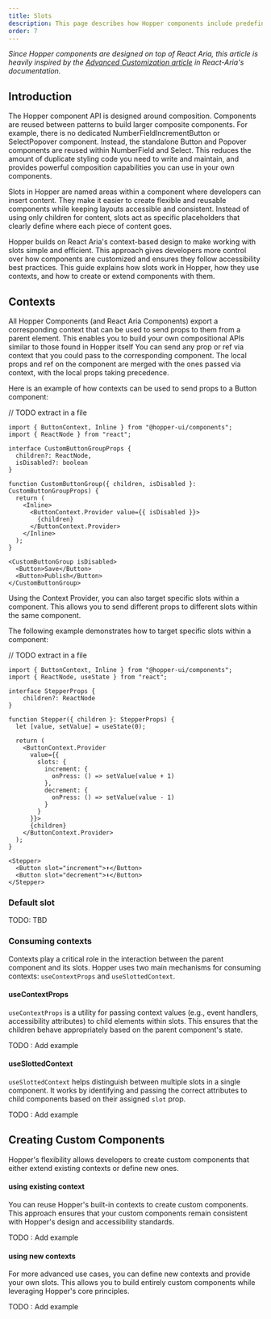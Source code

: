 ```yaml
---
title: Slots
description: This page describes how Hopper components include predefined layouts that you can insert elements into via slots. Slots are named areas in a component that receive children and provide style and layout for them.
order: 7
---
```


_Since Hopper components are designed on top of React Aria, this article is heavily inspired by the [Advanced Customization article](https://react-spectrum.adobe.com/react-aria/advanced.html#slots) in React-Aria's documentation._

## Introduction

The Hopper component API is designed around composition. Components are reused between patterns to build larger composite components. For example, there is no dedicated NumberFieldIncrementButton or SelectPopover component. Instead, the standalone Button and Popover components are reused within NumberField and Select. This reduces the amount of duplicate styling code you need to write and maintain, and provides powerful composition capabilities you can use in your own components.








Slots in Hopper are named areas within a component where developers can insert content. They make it easier to create flexible and reusable components while keeping layouts accessible and consistent. Instead of using only children for content, slots act as specific placeholders that clearly define where each piece of content goes.

Hopper builds on React Aria's context-based design to make working with slots simple and efficient. This approach gives developers more control over how components are customized and ensures they follow accessibility best practices. This guide explains how slots work in Hopper, how they use contexts, and how to create or extend components with them.

## Contexts

All Hopper Components (and React Aria Components) export a corresponding context that can be used to send props to them from a parent element. This enables you to build your own compositional APIs similar to those found in Hopper itself
You can send any prop or ref via context that you could pass to the corresponding component. The local props and ref on the component are merged with the ones passed via context, with the local props taking precedence.



























Here is an example of how contexts can be used to send props to a Button component:

// TODO extract in a file
```tsx
import { ButtonContext, Inline } from "@hopper-ui/components";
import { ReactNode } from "react";

interface CustomButtonGroupProps {
  children?: ReactNode,
  isDisabled?: boolean
}

function CustomButtonGroup({ children, isDisabled }: CustomButtonGroupProps) {
  return (
    <Inline>
      <ButtonContext.Provider value={{ isDisabled }}>
        {children}
      </ButtonContext.Provider>
    </Inline>
  );
}

<CustomButtonGroup isDisabled>
  <Button>Save</Button>
  <Button>Publish</Button>
</CustomButtonGroup>
```

Using the Context Provider, you can also target specific slots within a component. This allows you to send different props to different slots within the same component.

The following example demonstrates how to target specific slots within a component:

// TODO extract in a file
```tsx
import { ButtonContext, Inline } from "@hopper-ui/components";
import { ReactNode, useState } from "react";

interface StepperProps {
    children?: ReactNode
}

function Stepper({ children }: StepperProps) {
  let [value, setValue] = useState(0);

  return (
    <ButtonContext.Provider
      value={{
        slots: {
          increment: {
            onPress: () => setValue(value + 1)
          },
          decrement: {
            onPress: () => setValue(value - 1)
          }
        }
      }}>
      {children}
    </ButtonContext.Provider>
  );
}

<Stepper>
  <Button slot="increment">⬆</Button>
  <Button slot="decrement">⬇</Button>
</Stepper>
```

### Default slot

TODO: TBD

### Consuming contexts

Contexts play a critical role in the interaction between the parent component and its slots. Hopper uses two main mechanisms for consuming contexts: `useContextProps` and `useSlottedContext`.

#### useContextProps

`useContextProps` is a utility for passing context values (e.g., event handlers, accessibility attributes) to child elements within slots. This ensures that the children behave appropriately based on the parent component's state.

TODO : Add example

#### useSlottedContext

`useSlottedContext` helps distinguish between multiple slots in a single component. It works by identifying and passing the correct attributes to child components based on their assigned `slot` prop.

TODO : Add example

## Creating Custom Components

Hopper's flexibility allows developers to create custom components that either extend existing contexts or define new ones.

#### using existing context

You can reuse Hopper's built-in contexts to create custom components. This approach ensures that your custom components remain consistent with Hopper's design and accessibility standards.

TODO : Add example

#### using new contexts

For more advanced use cases, you can define new contexts and provide your own slots. This allows you to build entirely custom components while leveraging Hopper's core principles.

TODO : Add example
